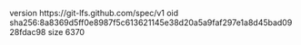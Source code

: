 version https://git-lfs.github.com/spec/v1
oid sha256:8a8369d5ff0e8987f5c613621145e38d20a5a9faf297e1a8d45bad0928fdac98
size 6370
